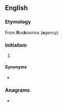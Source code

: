 ==English==

===Etymology===
From '''R'''os'''k'''osmos ('''a'''gency)

===Initialism===
{{rfc-header|Initialism}}
{{en-initialism}}

# {{lb|en|space flight|Russia}} {{initialism of|w:Russian Federal Space Agency|Russian Federal Space Agency|lang=en}}

====Synonyms====
* {{l|en|FKA}}

===Anagrams===
* {{anagrams|en|AKR|Ark|Ark.|KAR|RAK|ark|kar|kra}}